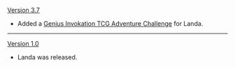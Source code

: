 {{Change History/Header}}
[[Version 3.7]]
* Added a [[Genius Invokation TCG/Stage/Landa/Monstrous Omen|Genius Invokation TCG Adventure Challenge]] for Landa.
----
[[Version 1.0]]
* Landa was released.